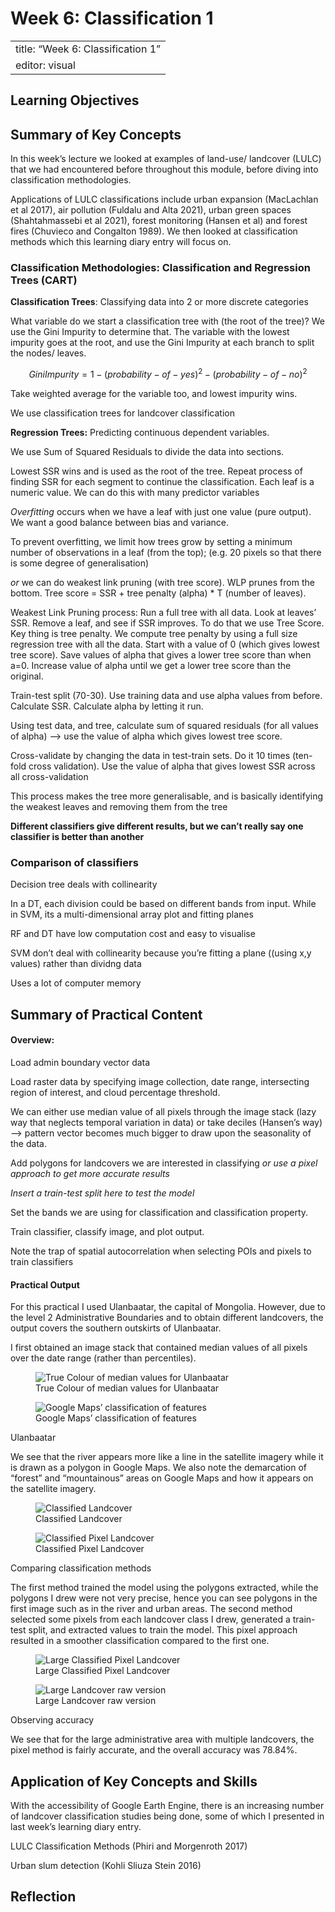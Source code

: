 # Week 6: Classification 1

---
title: "Week 6: Classification 1"
editor: visual
---

## Learning Objectives

## Summary of Key Concepts

In this week's lecture we looked at examples of land-use/ landcover (LULC) that we had encountered before throughout this module, before diving into classification methodologies.

Applications of LULC classifications include urban expansion (MacLachlan et al 2017), air pollution (Fuldalu and Alta 2021), urban green spaces (Shahtahmassebi et al 2021), forest monitoring (Hansen et al) and forest fires (Chuvieco and Congalton 1989). We then looked at classification methods which this learning diary entry will focus on.

### Classification Methodologies: Classification and Regression Trees (CART)

**Classification Trees**: Classifying data into 2 or more discrete categories

What variable do we start a classification tree with (the root of the tree)? We use the Gini Impurity to determine that. The variable with the lowest impurity goes at the root, and use the Gini Impurity at each branch to split the nodes/ leaves.

$$ Gini Impurity = 1 - (probability-of-yes)^2 - (probability-of-no)^2 $$

Take weighted average for the variable too, and lowest impurity wins.

We use classification trees for landcover classification

**Regression Trees:** Predicting continuous dependent variables.

We use Sum of Squared Residuals to divide the data into sections.

Lowest SSR wins and is used as the root of the tree. Repeat process of finding SSR for each segment to continue the classification. Each leaf is a numeric value. We can do this with many predictor variables

*Overfitting* occurs when we have a leaf with just one value (pure output). We want a good balance between bias and variance.

To prevent overfitting, we limit how trees grow by setting a minimum number of observations in a leaf (from the top); (e.g. 20 pixels so that there is some degree of generalisation)

*or* we can do weakest link pruning (with tree score). WLP prunes from the bottom. Tree score = SSR + tree penalty (alpha) \* T (number of leaves).

Weakest Link Pruning process: Run a full tree with all data. Look at leaves' SSR. Remove a leaf, and see if SSR improves. To do that we use Tree Score. Key thing is tree penalty. We compute tree penalty by using a full size regression tree with all the data. Start with a value of 0 (which gives lowest tree score). Save values of alpha that gives a lower tree score than when a=0. Increase value of alpha until we get a lower tree score than the original.

Train-test split (70-30). Use training data and use alpha values from before. Calculate SSR. Calculate alpha by letting it run.

Using test data, and tree, calculate sum of squared residuals (for all values of alpha) --\> use the value of alpha which gives lowest tree score.

Cross-validate by changing the data in test-train sets. Do it 10 times (ten-fold cross validation). Use the value of alpha that gives lowest SSR across all cross-validation

This process makes the tree more generalisable, and is basically identifying the weakest leaves and removing them from the tree

**Different classifiers give different results, but we can't really say one classifier is better than another**

### Comparison of classifiers

Decision tree deals with collinearity

In a DT, each division could be based on different bands from input. While in SVM, its a multi-dimensional array plot and fitting planes

RF and DT have low computation cost and easy to visualise

SVM don't deal with collinearity because you're fitting a plane ((using x,y values) rather than dividng data

Uses a lot of computer memory

## Summary of Practical Content

#### Overview:

Load admin boundary vector data

Load raster data by specifying image collection, date range, intersecting region of interest, and cloud percentage threshold.

We can either use median value of all pixels through the image stack (lazy way that neglects temporal variation in data) or take deciles (Hansen's way) --\> pattern vector becomes much bigger to draw upon the seasonality of the data.

Add polygons for landcovers we are interested in classifying *or use a pixel approach to get more accurate results*

*Insert a train-test split here to test the model*

Set the bands we are using for classification and classification property.

Train classifier, classify image, and plot output.

Note the trap of spatial autocorrelation when selecting POIs and pixels to train classifiers

#### Practical Output

For this practical I used Ulanbaatar, the capital of Mongolia. However, due to the level 2 Administrative Boundaries and to obtain different landcovers, the output covers the southern outskirts of Ulanbaatar.

I first obtained an image stack that contained median values of all pixels over the date range (rather than percentiles).

::: {#w6_figs_1 layout-ncol="2"}
![True Colour of median values for Ulanbaatar](img/w6_raw_median.png){#w6_raw_med}

![Google Maps' classification of features](img/w6_raw_gmap.png){#w6_raw_gmap}

Ulanbaatar
:::

We see that the river appears more like a line in the satellite imagery while it is drawn as a polygon in Google Maps. We also note the demarcation of "forest" and "mountainous" areas on Google Maps and how it appears on the satellite imagery.

::: {#w6_figs_2 layout-ncol="2"}
![Classified Landcover](img/w6_classified.png){#w6_classified}

![Classified Pixel Landcover](img/w6_classified_pixel.png){#w6_classified_pix}

Comparing classification methods
:::

The first method trained the model using the polygons extracted, while the polygons I drew were not very precise, hence you can see polygons in the first image such as in the river and urban areas. The second method selected some pixels from each landcover class I drew, generated a train-test split, and extracted values to train the model. This pixel approach resulted in a smoother classification compared to the first one.

::: {#w6_figs_3 layout-ncol="2"}
![Large Classified Pixel Landcover](img/w6_classified_pixel_big.png){#w6_classified_big}

![Large Landcover raw version](img/w6_classified_pixel_big_raw.png){#w6_classified_big_raw}

Observing accuracy
:::

We see that for the large administrative area with multiple landcovers, the pixel method is fairly accurate, and the overall accuracy was 78.84%.

## Application of Key Concepts and Skills

With the accessibility of Google Earth Engine, there is an increasing number of landcover classification studies being done, some of which I presented in last week's learning diary entry.

LULC Classification Methods (Phiri and Morgenroth 2017)

Urban slum detection (Kohli Sliuza Stein 2016)

## Reflection
